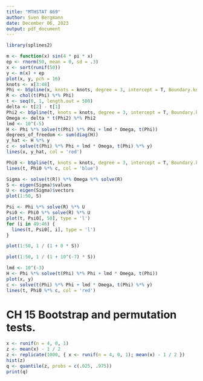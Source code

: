 ```yaml
---
title: "MTHSTAT 869"
author: Sven Bergmann
date: December 06, 2023
output: pdf_document
---
```

```r
library(splines2)
```
```r
m <- function(x) sin(4 * pi * x)
ep <- rnorm(50, mean = 0, sd = .3)
x <- sort(runif(50))
y <- m(x) + ep
plot(x, y, pch = 16)
knots <- x[3:48]
Phi <- bSpline(x, knots = knots, degree = 3, intercept = T, Boundary.knots = c(0, 1))
R <- chol(t(Phi) %*% Phi)
t <- seq(0, 1, length.out = 500)
delta <- t[2] - t[1]
Phi2 <- bSpline(t, knots = knots, degree = 3, intercept = T, Boundary.knots = c(0, 1), derivs = 2)
Omega <- delta * t(Phi2) %*% Phi2
lmd <- 10^(-5)
H <- Phi %*% solve(t(Phi) %*% Phi + lmd * Omega, t(Phi))
degrees_of_freedom <- sum(diag(H))
y_hat <- H %*% y
c <- solve(t(Phi) %*% Phi + lmd * Omega, t(Phi) %*% y)
lines(x, y_hat, col = 'red')

Phi0 <- bSpline(t, knots = knots, degree = 3, intercept = T, Boundary.knots = c(0, 1))
lines(t, Phi0 %*% c, col = 'blue')
```
```r
Sigma <- solve(t(R)) %*% Omega %*% solve(R)
S <- eigen(Sigma)$values
U <- eigen(Sigma)$vectors
plot(1:50, S)
```

```r
Psi <- Phi %*% solve(R) %*% U
Psi0 <- Phi0 %*% solve(R) %*% U
plot(t, Psi0[, 50], type = 'l')
for (i in 49:46) {
  lines(t, Psi0[, i], type = 'l')
}
```
```r
plot(1:50, 1 / (1 + 0 * S))
```
```r
plot(1:50, 1 / (1 + 10^(-7) * S))
```
```r
lmd <- 10^(-3)
H <- Phi %*% solve(t(Phi) %*% Phi + lmd * Omega, t(Phi))
plot(x, y)
c <- solve(t(Phi) %*% Phi + lmd * Omega, t(Phi) %*% y)
lines(t, Phi0 %*% c, col = 'red')
```
# CH 15 Bootstrap and permutation tests.

```r
x <- runif(n = 4, 0, 1)
z <- mean(x) - 1 / 2
z <- replicate(1000, { x <- runif(n = 4, 0, 1); mean(x) - 1 / 2 })
hist(z)
q <- quantile(z, probs = c(.025, .975))
print(q)
```
